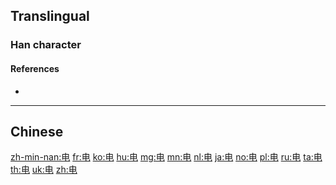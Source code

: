 {{also|電}}
==Translingual==
{{stroke order|strokes=5}}
{{stroke order|type=animate}}

===Han character===
{{Han char|rn=102|rad=田|as=00|sn=5|four=|canj=LWU|ids=⿻田乚}}

====References====
* {{Han ref|kx=0759.011|hdz=42528.020|uh=7535|ud=30005}}

----

==Chinese==
{{zh-see|電}}

[[zh-min-nan:电]]
[[fr:电]]
[[ko:电]]
[[hu:电]]
[[mg:电]]
[[mn:电]]
[[nl:电]]
[[ja:电]]
[[no:电]]
[[pl:电]]
[[ru:电]]
[[ta:电]]
[[th:电]]
[[uk:电]]
[[zh:电]]